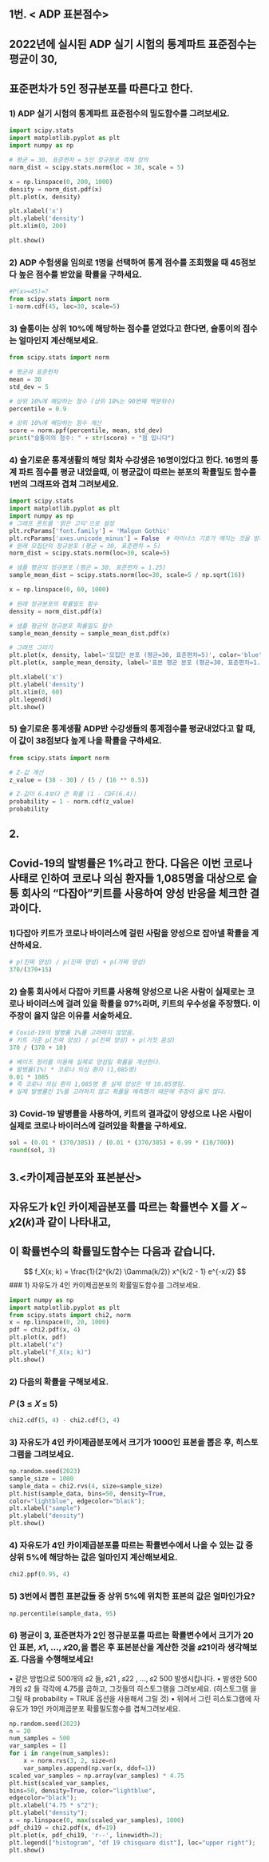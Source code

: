 ## 1번. < ADP 표본점수> 
## 2022년에 실시된 ADP 실기 시험의 통계파트 표준점수는 평균이 30,
## 표준편차가 5인 정규분포를 따른다고 한다. 
### 1) ADP 실기 시험의 통계파트 표준점수의 밀도함수를 그려보세요.
```python
import scipy.stats
import matplotlib.pyplot as plt
import numpy as np

# 평균 = 30, 표준편차 = 5인 정규분포 객체 정의
norm_dist = scipy.stats.norm(loc = 30, scale = 5)

x = np.linspace(0, 200, 1000)
density = norm_dist.pdf(x)
plt.plot(x, density)

plt.xlabel('x')
plt.ylabel('density')
plt.xlim(0, 200)

plt.show()

```
### 2) ADP 수험생을 임의로 1명을 선택하여 통계 점수를 조회했을 때 45점보다 높은 점수를 받았을 확률을 구하세요.
```python
#P(x>=45)=?
from scipy.stats import norm
1-norm.cdf(45, loc=30, scale=5)
```
### 3) 슬통이는 상위 10%에 해당하는 점수를 얻었다고 한다면, 슬통이의 점수는 얼마인지 계산해보세요.
```python
from scipy.stats import norm

# 평균과 표준편차
mean = 30
std_dev = 5

# 상위 10%에 해당하는 점수 (상위 10%는 90번째 백분위수)
percentile = 0.9

# 상위 10%에 해당하는 점수 계산
score = norm.ppf(percentile, mean, std_dev)
print("슬통이의 점수: " + str(score) + "점 입니다")
```
### 4) 슬기로운 통계생활의 해당 회차 수강생은 16명이었다고 한다. 16명의 통계 파트 점수를 평균 내었을때, 이 평균값이 따르는 분포의 확률밀도 함수를 1번의 그래프와 겹쳐 그려보세요.
```python
import scipy.stats
import matplotlib.pyplot as plt
import numpy as np
# 그래프 폰트를 '맑은 고딕'으로 설정
plt.rcParams['font.family'] = 'Malgun Gothic'
plt.rcParams['axes.unicode_minus'] = False  # 마이너스 기호가 깨지는 것을 방지
# 원래 모집단의 정규분포 (평균 = 30, 표준편차 = 5)
norm_dist = scipy.stats.norm(loc=30, scale=5)

# 샘플 평균의 정규분포 (평균 = 30, 표준편차 = 1.25)
sample_mean_dist = scipy.stats.norm(loc=30, scale=5 / np.sqrt(16))

x = np.linspace(0, 60, 1000)

# 원래 정규분포의 확률밀도 함수
density = norm_dist.pdf(x)

# 샘플 평균의 정규분포 확률밀도 함수
sample_mean_density = sample_mean_dist.pdf(x)

# 그래프 그리기
plt.plot(x, density, label='모집단 분포 (평균=30, 표준편차=5)', color='blue')
plt.plot(x, sample_mean_density, label='표본 평균 분포 (평균=30, 표준편차=1.25)', color='red', linestyle='--')

plt.xlabel('x')
plt.ylabel('density')
plt.xlim(0, 60)
plt.legend()
plt.show()

```

### 5) 슬기로운 통계생활 ADP반 수강생들의 통계점수를 평균내었다고 할 때, 이 값이 38점보다 높게 나올 확률을 구하세요.
```python
from scipy.stats import norm

# Z-값 계산
z_value = (38 - 30) / (5 / (16 ** 0.5))

# Z-값이 6.4보다 큰 확률 (1 - CDF(6.4))
probability = 1 - norm.cdf(z_value)
probability
```


## 2.<Covid19 발병률>
## Covid-19의 발병률은 1%라고 한다. 다음은 이번 코로나 사태로 인하여 코로나 의심 환자들 1,085명을 대상으로 슬통 회사의 "다잡아"키트를 사용하여 양성 반응을 체크한 결과이다.
### 1)다잡아 키트가 코로나 바이러스에 걸린 사람을 양성으로 잡아낼 확률을 계산하세요.
```python
# p(진짜 양성) / p(진짜 양성) + p(가짜 양성)
370/(370+15)
```
### 2) 슬통 회사에서 다잡아 키트를 사용해 양성으로 나온 사람이 실제로는 코로나 바이러스에 걸려 있을 확률을 97%라며, 키트의 우수성을 주장했다. 이 주장이 옳지 않은 이유를 서술하세요.
```python
# Covid-19의 발병률 1%를 고려하지 않았음.
# 키트 기준 p(진짜 양성) / p(진짜 양성) + p(거짓 음성)
370 / (370 + 10)

# 베이즈 정리를 이용해 실제로 양성일 확률을 계산한다.
# 발병률(1%) * 코로나 의심 환자 (1,085명)
0.01 * 1085
# 즉 코로나 의심 환자 1,085명 중 실제 양성은 약 10.85명임.
# 실제 발병률인 1%를 고려하지 않고 확률을 예측했기 때문에 주장이 옳지 않다.

```
### 3) Covid-19 발병률을 사용하여, 키트의 결과값이 양성으로 나온 사람이 실제로 코로나 바이러스에 걸려있을 확률을 구하세요.
```python
sol = (0.01 * (370/385)) / (0.01 * (370/385) + 0.99 * (10/700))
round(sol, 3)
```

## 3.<카이제곱분포와 표본분산>
## 자유도가 k인 카이제곱분포를 따르는 확률변수 X를 𝑋 ∼ 𝜒2(𝑘)과 같이 나타내고,
## 이 확률변수의 확률밀도함수는 다음과 같습니다.
$$
f_X(x; k) = \frac{1}{2^{k/2} \Gamma(k/2)} x^{k/2 - 1} e^{-x/2}
$$
### 1) 자유도가 4인 카이제곱분포의 확률밀도함수를 그려보세요.
```python
import numpy as np
import matplotlib.pyplot as plt
from scipy.stats import chi2, norm
x = np.linspace(0, 20, 1000)
pdf = chi2.pdf(x, 4)
plt.plot(x, pdf)
plt.xlabel("x")
plt.ylabel("f_X(x; k)")
plt.show()

```

### 2) 다음의 확률을 구해보세요.
### 𝑃 (3 ≤ 𝑋 ≤ 5)
```python
chi2.cdf(5, 4) - chi2.cdf(3, 4)
```

### 3) 자유도가 4인 카이제곱분포에서 크기가 1000인 표본을 뽑은 후, 히스토그램을 그려보세요.
```python
np.random.seed(2023)
sample_size = 1000
sample_data = chi2.rvs(4, size=sample_size)
plt.hist(sample_data, bins=50, density=True,
color="lightblue", edgecolor="black");
plt.xlabel("sample")
plt.ylabel("density")
plt.show()
```

### 4) 자유도가 4인 카이제곱분포를 따르는 확률변수에서 나올 수 있는 값 중 상위 5%에 해당하는 값은 얼마인지 계산해보세요.
```python
chi2.ppf(0.95, 4)
```

### 5) 3번에서 뽑힌 표본값들 중 상위 5%에 위치한 표본의 값은 얼마인가요?
```python
np.percentile(sample_data, 95)
```

### 6) 평균이 3, 표준편차가 2인 정규분포를 따르는 확률변수에서 크기가 20인 표본, 𝑥1, ..., 𝑥20,을 뽑은 후 표본분산을 계산한 것을 𝑠21이라 생각해보죠. 다음을 수행해보세요!
• 같은 방법으로 500개의 𝑠2 들, 𝑠21
, 𝑠22
, ..., 𝑠2
500 발생시킵니다.
• 발생한 500개의 𝑠2 들 각각에 4.75를 곱하고, 그것들의 히스토그램을 그려보세요. (히스토그램
을 그릴 때 probability = TRUE 옵션을 사용해서 그릴 것)
• 위에서 그린 히스토그램에 자유도가 19인 카이제곱분포 확률밀도함수를 겹쳐그려보세요.
```python
np.random.seed(2023)
n = 20
num_samples = 500
var_samples = []
for i in range(num_samples):
    x = norm.rvs(3, 2, size=n)
    var_samples.append(np.var(x, ddof=1))
scaled_var_samples = np.array(var_samples) * 4.75
plt.hist(scaled_var_samples,
bins=50, density=True, color="lightblue",
edgecolor="black");
plt.xlabel("4.75 * s^2");
plt.ylabel("density");
x = np.linspace(0, max(scaled_var_samples), 1000)
pdf_chi19 = chi2.pdf(x, df=19)
plt.plot(x, pdf_chi19, 'r--', linewidth=2);
plt.legend(["histogram", "df 19 chisquare dist"], loc="upper right");
plt.show()
```


